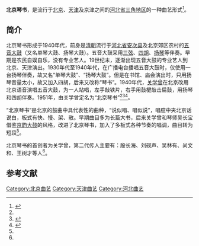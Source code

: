 {{中国非物质文化遗产
|级别 = 省
|省区市 = 北京市
|名称 = 北京琴书
|图片 = 
|申报地区或单位 = 宣武区天桥街道社区服务中心
|分类 = 曲艺
|序号 =
|编号项目 = BJⅤ-2
|登录时间 = 2007年
}}

'''北京琴书'''，是流行于[[北京市|北京]]、[[天津市|天津]]及京津之间的[[河北省|河北省]][[北三县|三角地区]]的一种曲艺形式<ref name="bjwh">{{Cite web|title=北京市级非物质文化遗产项目|url=http://www.bjwh.gov.cn/401/2007_4_28/1_401_36244_0_0_1177750531218.html|accessdate=2020-06-13|date=2007-04-28|publisher=[[北京市文化局|北京市文化局]]|archiveurl=https://web.archive.org/web/20081006124601/http://www.bjwh.gov.cn/401/2007_4_28/1_401_36244_0_0_1177750531218.html|archivedate=2008-10-06|dead-url=yes}}</ref>。

==简介==
北京琴书形成于1940年代，前身是[[清朝|清朝]]流行于[[河北省|河北省]][[安次区|安次县]]及北京郊区农村的[[五音大鼓|五音大鼓]]（又名单琴大鼓、扬琴大鼓）。五音大鼓采用[[三弦|三弦]]、[[四胡|四胡]]、[[扬琴|扬琴]]等伴奏。早期是农民自娱自乐，没有专业艺人。19世纪末，逐渐出现五音大鼓的专业艺人到北京、天津演出。1930年代至1940年代，在广播电台播唱五音大鼓时，仅使用一台扬琴伴奏，故又名“单琴大鼓”、“扬琴大鼓”。但是在书馆、庙会演出时，只用扬琴音量太小，故又加入四胡，后来又改称“琴书”。1940年代，[[关学曾|关学曾]]在北京改用北京语音演唱五音大鼓，为一人站唱，左手敲铁片，右手用鼓楗敲击扁鼓，用扬琴和四胡伴奏。1951年，由关学曾定名为“北京琴书”<ref name="bjwh" /><ref>{{Cite web|title=关学曾与北京琴书-光明日报-|url=http://epaper.gmw.cn/gmrb/html/2013-05/04/nw.D110000gmrb_20130504_2-06.htm?div=-1|accessdate=2020-06-13|date=2013-05-04|publisher=光明网|archive-url=https://web.archive.org/web/20190612040658/http://epaper.gmw.cn/gmrb/html/2013-05/04/nw.D110000gmrb_20130504_2-06.htm?div=-1|archive-date=2019-06-12|dead-url=no}}</ref><ref>{{Cite web|title=北京琴书|url=http://bj.wenming.cn/wmwx/201501/t20150114_2399863.html|accessdate=2020-06-13|date=2015-01-14|publisher=中国文明网|archive-url=https://web.archive.org/web/20190606115047/http://bj.wenming.cn/wmwx/201501/t20150114_2399863.html|archive-date=2019-06-06|dead-url=no}}</ref>。
 
“北京琴书”是北京的鼓曲中具代表性的曲种，“说似唱、唱似说”，唱腔中夹北京话说白，板式有快、慢、架、散。早期曲目多为长篇大书，后来关学曾和琴师吴长宝借鉴[[京韵大鼓|京韵大鼓]]的风格，改进了北京琴书，加入了多板式各种节奏的唱调，曲目转为短段<ref name="bjwh" />。

北京琴书的首创者为关学曾，第二代传人主要有：殷长海、刘砚声、吴林有、尚文和、王树才等人<ref name="bjwh" />。

==参考文献==
{{reflist}}

{{老北京城}}
[[Category:北京曲艺|Category:北京曲艺]]
[[Category:天津曲艺|Category:天津曲艺]]
[[Category:河北曲艺|Category:河北曲艺]]